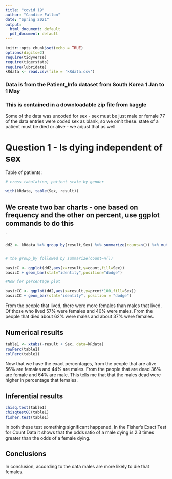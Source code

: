 ```yaml
---
title: "covid 19"
author: "Candice Fallon"
date: "Spring 2021"
output:
  html_document: default
  pdf_document: default
---
```


```r
knitr::opts_chunk$set(echo = TRUE)
options(digits=2)
require(tidyverse)
require(tigerstats)
require(lubridate)
kRdata <- read.csv(file = 'kRdata.csv')
```
### Data is from the Patient_Info dataset from South Korea 1 Jan to 1 May 
### This is contained in a downloadable zip file from kaggle

Some of the data was uncoded for sex - sex must be just male or female
77 of the data entries were coded sex  as blank, so we omit these.
state of a patient must be died or alive - we adjust that as well   
  
# Question 1 - Is dying independent of sex




Table of patients:
```r

# cross tabulation, patient state by gender

with(kRdata, table(Sex, result))

```

## We create two bar charts - one based on frequency and the other on percent, use ggplot commands to do this

`
```r
dd2 <- kRdata %>% group_by(result,Sex) %>% summarize(count=n()) %>% mutate(prcnt=count/sum(count))


# the group_by followed by summarize(count=n())

basicC <- ggplot(dd2,aes(x=result,y=count,fill=Sex))
basicC + geom_bar(stat="identity",position="dodge")

#Now for percentage plot

basicCC <- ggplot(dd2,aes(x=result,y=prcnt*100,fill=Sex)) 
basicCC + geom_bar(stat="identity", position = "dodge")
```
  
  
From the people that lived, there were more females than males that lived. Of those who lived 57% were females and 40% were males. From the people that died about 62% were males and about 37% were females.



  
## Numerical results


```r
table1 <- xtabs(~result + Sex, data=kRdata)
rowPerc(table1)
colPerc(table1)
```

Now that we have the exact percentages, from the people that are alive 56% are females and 44% are males. From the people that are dead 36% are female and 64% are male. This tells me that that the males dead were higher in percentage that females.

## Inferential results 

```r
chisq.test(table1)
chisqtestGC(table1)
fisher.test(table1)
```

In both these test something significant happened. In the Fisher's Exact Test for Count Data it shows that the odds ratio of a male dying is 2.3 times greater than the odds of a female dying.



## Conclusions

In conclusion, according to the data males are more likely to die that females.

